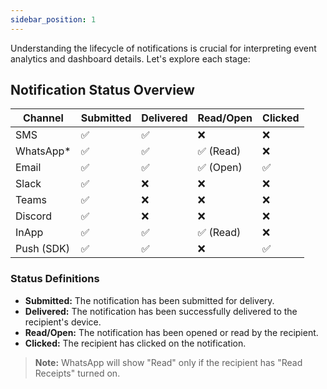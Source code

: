 ```yaml
---
sidebar_position: 1
---
```



Understanding the lifecycle of notifications is crucial for interpreting event analytics and dashboard details. Let's explore each stage:

## Notification Status Overview

| **Channel**   | **Submitted** | **Delivered** | **Read/Open**      | **Clicked** |
|---------------|---------------|----------------|---------------------|--------------|
| SMS           | ✅             | ✅              | ❌                  | ❌            |
| WhatsApp*     | ✅             | ✅              | ✅ (Read)           | ❌            |
| Email         | ✅             | ✅              | ✅ (Open)           | ✅            |
| Slack         | ✅             | ❌              | ❌                  | ❌            |
| Teams         | ✅             | ❌              | ❌                  | ❌            |
| Discord       | ✅             | ❌              | ❌                  | ❌            |
| InApp         | ✅             | ✅              | ✅ (Read)           | ❌            |
| Push (SDK)    | ✅             | ✅              | ❌                  | ✅            |

### Status Definitions

- **Submitted:** The notification has been submitted for delivery.
- **Delivered:** The notification has been successfully delivered to the recipient's device.
- **Read/Open:** The notification has been opened or read by the recipient.
- **Clicked:** The recipient has clicked on the notification.

> **Note:** WhatsApp will show "Read" only if the recipient has "Read Receipts" turned on.
